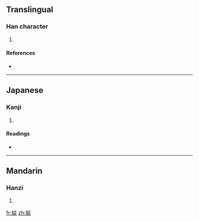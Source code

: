 ==Translingual==

===Han character===
{{Han char|rn=38|rad=女|as=13|sn=16|four=4848<sub>6</sub>|canj=女人一人 (VOMO)}}

# {{defn|Han|sort=女13}}

====References====
* {{Han ref|kx=0272.010|dkj=06764|dj=0540.030|hdz=21084.130|uh=5B10|ud=23312|bh=E957|bd=59735}}

----

==Japanese==

===Kanji===
{{ja-kanji|grade=|rs=女13}}

# {{defn|Japanese}}

====Readings====
* {{ja-readings|on=[[せん]] (sen), [[げん]] (gen), [[ぎん]] (gin), [[ごん]] (gon)|kun=[[すばやい]] (subayai), [[つつしむさま]] (tsutsushimusama)}}

----

==Mandarin==

===Hanzi===
{{cmn-hanzi|pin=[[xiān]] ([[xian1]])|wg=hsien<sup>1</sup>}}

# {{defn|Mandarin}}

[[fr:嬐]]
[[zh:嬐]]